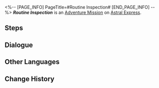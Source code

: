 <%-- [PAGE_INFO]
PageTitle=#Routine Inspection#
[END_PAGE_INFO] --%>
{{Stub|Dialogue.}}
{{Mission Infobox
|id            = 4050017
|title         = 
|image         = <!--Mission Routine Inspection.png-->
|type          = Adventure
|event_name    = 
|chapter       = 
|requirements  = {{subst:void|<!--Unknown: {"Type":"Manual"}-->}}
|summary       = <!--official mission summary from Fate's Atlas-->
|characters    = Trailblazer
|startLocation = [[Astral Express]] - [[Parlor Car]]
|world         = Astral Express
|area          = Parlor Car
|prev          = 
|next          = 
|rewards       = Sparse Aether*2; Meteoric Alloy*1; Credit*8,000
}}
'''''Routine Inspection''''' is an [[Adventure Mission]] on [[Astral Express]].

==Steps==


<!--
==Gameplay Notes==

--><!--
==Trial Character==

-->
==Dialogue==
{{Stub Dialogue}}

{{Dialogue End}}

==Other Languages==
{{Other Languages
|en   = Routine Inspection
|zhs  = 例行检查
|zht  = 例行檢查
|ja   = 定期点検
|ko   = 불심검문
|es   = Inspección rutinaria
|fr   = Inspection de routine
|ru   = Плановая проверка
|th   = ตรวจสอบตามกำหนดการ
|vi   = Kiểm Tra Định Kỳ
|de   = Routine-Untersuchung
|id   = Pemeriksaan Rutin
|pt   = Inspeção de Rotina
}}

==Change History==
{{Change History|1.0}}
